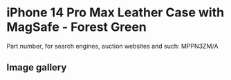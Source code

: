 
# iPhone 14 Pro Max Leather Case with MagSafe - Forest Green

Part number, for search engines, auction websites and such: MPPN3ZM/A

## Image gallery

<div style={{ width: "768px" }}>
  <GalleryComponent
    images={[
      {
        original: "/everysource/MPPN3.webp",
        thumbnail: "/everypreview/MPPN3.webp",
      },
      {
        original: "/everysource/MPPN3_AV1.webp",
        thumbnail: "/everypreview/MPPN3_AV1.webp",
      },
      {
        original: "/everysource/MPPN3_AV2.webp",
        thumbnail: "/everypreview/MPPN3_AV2.webp",
      },
      {
        original: "/everysource/MPPN3_AV3.webp",
        thumbnail: "/everypreview/MPPN3_AV3.webp",
      }
    ]}
  />
</div>